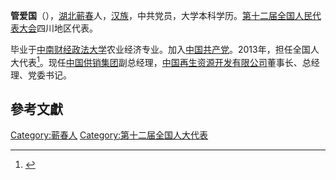 '''管爱国'''（{{bd|1962年||}}），[[湖北|湖北]][[蕲春|蕲春]]人，[[汉族|汉族]]，中共党员，大学本科学历。[[第十二届全国人民代表大会|第十二届全国人民代表大会]]四川地区代表。

毕业于[[中南财经政法大学|中南财经政法大学]]农业经济专业。加入[[中国共产党|中国共产党]]。2013年，担任全国人大代表<ref>{{cite news|title=全国人大代表信息-管爱国|url= http://210.82.31.1:8084/delegate/viewDelegate.action?dbid=122243|accessdate=2013-04-05|newspaper=全国人大网}}{{Dead link|date=2020年1月 |bot=InternetArchiveBot |fix-attempted=yes }}</ref>。现任[[中国供销集团|中国供销集团]]副总经理，[[中国再生资源开发有限公司|中国再生资源开发有限公司]]董事长、总经理、党委书记。

==參考文獻==
{{reflist}}
{{中国政治人物小作品}}
[[Category:蕲春人|Category:蕲春人]]
[[Category:第十二届全国人大代表|Category:第十二届全国人大代表]]